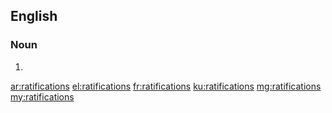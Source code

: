 ==English==

===Noun===
{{head|en}}

# {{plural of|ratification}}

[[ar:ratifications]]
[[el:ratifications]]
[[fr:ratifications]]
[[ku:ratifications]]
[[mg:ratifications]]
[[my:ratifications]]